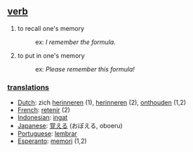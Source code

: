== [[verb]] ==
# to recall one's memory
#:ex: ''I remember the formula.''
# to put in one's memory
#:ex: ''Please remember this formula!''

=== [[translation]]s ===
*[[Dutch]]: zich [[herinneren]] (1), [[herinneren]] (2), [[onthouden]] (1,2)
*[[French]]: [[retenir]] (2)
*[[Indonesian]]: [[ingat]]
*[[Japanese]]: [[覚える]] (おぼえる, oboeru)
*[[Portuguese]]: [[lembrar]]
*[[Esperanto]]: [[memori]] (1,2)